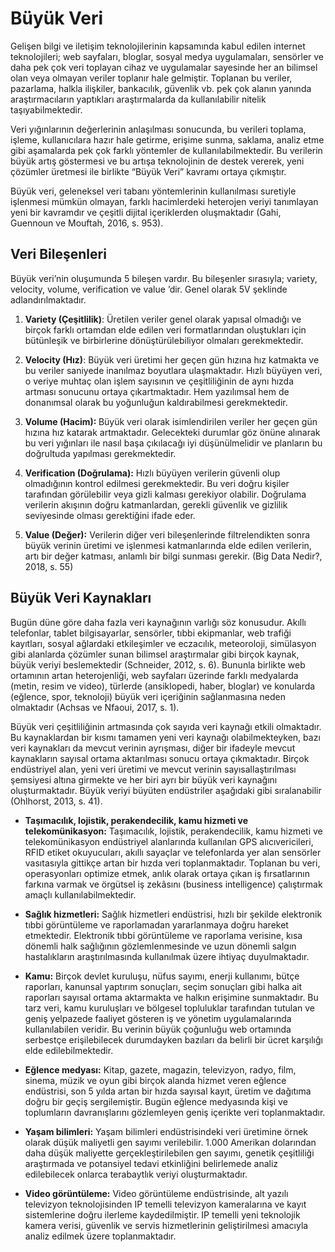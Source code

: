# Büyük Veri

Gelişen bilgi ve iletişim teknolojilerinin kapsamında kabul edilen internet teknolojileri; web sayfaları, bloglar, sosyal medya uygulamaları, sensörler ve daha pek çok veri toplayan cihaz ve uygulamalar sayesinde her an bilimsel olan veya olmayan veriler toplanır hale gelmiştir. Toplanan bu veriler, pazarlama, halkla ilişkiler, bankacılık, güvenlik vb. pek çok alanın yanında araştırmacıların yaptıkları araştırmalarda da kullanılabilir nitelik taşıyabilmektedir.

Veri yığınlarının değerlerinin anlaşılması sonucunda, bu verileri toplama, işleme, kullanıcılara hazır hale getirme, erişime sunma, saklama, analiz etme gibi aşamalarda pek çok farklı yöntemler de kullanılabilmektedir. Bu verilerin büyük artış göstermesi ve bu artışa teknolojinin de destek vererek, yeni çözümler üretmesi ile birlikte “Büyük Veri” kavramı ortaya çıkmıştır.

Büyük veri, geleneksel veri tabanı yöntemlerinin kullanılması suretiyle işlenmesi mümkün olmayan, farklı hacimlerdeki heterojen veriyi tanımlayan yeni bir kavramdır ve çeşitli dijital içeriklerden oluşmaktadır (Gahi, Guennoun ve Mouftah, 2016, s. 953).

## Veri Bileşenleri

Büyük veri’nin oluşumunda 5 bileşen vardır. Bu bileşenler sırasıyla; variety, velocity, volume, verification ve value ‘dir. Genel olarak 5V şeklinde adlandırılmaktadır.

1. **Variety (Çeşitlilik)**: Üretilen veriler genel olarak yapısal olmadığı ve birçok farklı ortamdan elde edilen veri formatlarından oluştukları için bütünleşik ve birbirlerine dönüştürülebiliyor olmaları gerekmektedir.

2. **Velocity (Hız)**: Büyük veri üretimi her geçen gün hızına hız katmakta ve bu veriler saniyede inanılmaz boyutlara ulaşmaktadır. Hızlı büyüyen veri, o veriye muhtaç olan işlem sayısının ve çeşitliliğinin de aynı hızda artması sonucunu ortaya çıkartmaktadır. Hem yazılımsal hem de donanımsal olarak bu yoğunluğun kaldırabilmesi gerekmektedir.

3. **Volume (Hacim): ** Büyük veri olarak isimlendirilen veriler her geçen gün hızına hız katarak artmaktadır. Gelecekteki durumlar göz önüne alınarak bu veri yığınları ile nasıl başa çıkılacağı iyi düşünülmelidir ve planların bu doğrultuda yapılması gerekmektedir.

4. **Verification (Doğrulama):** Hızlı büyüyen verilerin güvenli olup olmadığının kontrol edilmesi gerekmektedir. Bu veri doğru kişiler tarafından görülebilir veya gizli kalması gerekiyor olabilir. Doğrulama verilerin akışının doğru katmanlardan, gerekli güvenlik ve gizlilik seviyesinde olması gerektiğini ifade eder.

5. **Value (Değer):** Verilerin diğer veri bileşenlerinde filtrelendikten sonra büyük verinin üretimi ve işlenmesi katmanlarında elde edilen verilerin, artı bir değer katması, anlamlı bir bilgi sunması gerekir. (Big Data Nedir?, 2018, s. 55)

## Büyük Veri Kaynakları

Bugün düne göre daha fazla veri kaynağının varlığı söz konusudur. Akıllı telefonlar, tablet bilgisayarlar, sensörler, tıbbi ekipmanlar, web trafiği kayıtları, sosyal ağlardaki etkileşimler ve eczacılık, meteoroloji, simülasyon gibi alanlarda çözümler sunan bilimsel araştırmalar gibi birçok kaynak, büyük veriyi beslemektedir (Schneider, 2012, s. 6). Bununla birlikte web ortamının artan heterojenliği, web sayfaları üzerinde farklı medyalarda (metin, resim ve video), türlerde (ansiklopedi, haber, bloglar) ve konularda (eğlence, spor, teknoloji) büyük veri içeriğinin sağlanmasına neden olmaktadır (Achsas ve Nfaoui, 2017, s. 1).

Büyük veri çeşitliliğinin artmasında çok sayıda veri kaynağı etkili olmaktadır. Bu kaynaklardan bir kısmı tamamen yeni veri kaynağı olabilmekteyken, bazı veri kaynakları da mevcut verinin ayrışması, diğer bir ifadeyle mevcut kaynakların sayısal ortama aktarılması sonucu ortaya çıkmaktadır. Birçok endüstriyel alan, yeni veri üretimi ve mevcut verinin sayısallaştırılması şemsiyesi altına girmekte ve her biri ayrı bir büyük veri kaynağını oluşturmaktadır. Büyük veriyi büyüten endüstriler aşağıdaki gibi sıralanabilir (Ohlhorst, 2013, s. 41).

* **Taşımacılık, lojistik, perakendecilik, kamu hizmeti ve telekomünikasyon:** Taşımacılık, lojistik, perakendecilik, kamu hizmeti ve telekomünikasyon endüstriyel alanlarında kullanılan GPS alıcıvericileri, RFID etiket okuyucuları, akıllı sayaçlar ve telefonlarda yer alan sensörler vasıtasıyla gittikçe artan bir hızda veri toplanmaktadır. Toplanan bu veri, operasyonları optimize etmek, anlık olarak ortaya çıkan iş fırsatlarının farkına varmak ve örgütsel iş zekâsını (business intelligence) çalıştırmak amaçlı kullanılabilmektedir.

* **Sağlık hizmetleri:** Sağlık hizmetleri endüstrisi, hızlı bir şekilde elektronik tıbbi görüntüleme ve raporlamadan yararlanmaya doğru hareket etmektedir. Elektronik tıbbi görüntüleme ve raporlama verisine, kısa dönemli halk sağlığının gözlemlenmesinde ve uzun dönemli salgın hastalıkların araştırılmasında kullanılmak üzere ihtiyaç duyulmaktadır.

* **Kamu:** Birçok devlet kuruluşu, nüfus sayımı, enerji kullanımı, bütçe raporları, kanunsal yaptırım sonuçları, seçim sonuçları gibi halka ait raporları sayısal ortama aktarmakta ve halkın erişimine sunmaktadır. Bu tarz veri, kamu kuruluşları ve bölgesel topluluklar tarafından tutulan ve geniş yelpazede faaliyet gösteren iş ve yönetim uygulamalarında kullanılabilen veridir. Bu verinin büyük çoğunluğu web ortamında serbestçe erişilebilecek durumdayken bazıları da belirli bir ücret karşılığı elde edilebilmektedir.

* **Eğlence medyası:** Kitap, gazete, magazin, televizyon, radyo, film, sinema, müzik ve oyun gibi birçok alanda hizmet veren eğlence endüstrisi, son 5 yılda artan bir hızda sayısal kayıt, üretim ve dağıtıma doğru bir geçiş sergilemiştir. Bugün eğlence medyasında kişi ve toplumların davranışlarını gözlemleyen geniş içerikte veri toplanmaktadır.


* **Yaşam bilimleri:** Yaşam bilimleri endüstrisindeki veri üretimine örnek olarak düşük maliyetli gen sayımı verilebilir. 1.000 Amerikan dolarından daha düşük maliyette gerçekleştirilebilen gen sayımı, genetik çeşitliliği araştırmada ve potansiyel tedavi etkinliğini belirlemede analiz edilebilecek onlarca terabaytlık veriyi oluşturmaktadır.


* **Video görüntüleme:** Video görüntüleme endüstrisinde, alt yazılı televizyon teknolojisinden IP temelli televizyon kameralarına ve kayıt sistemlerine doğru ilerleme kaydedilmiştir. IP temelli yeni teknolojik kamera verisi, güvenlik ve servis hizmetlerinin geliştirilmesi amacıyla analiz edilmek üzere toplanmaktadır.